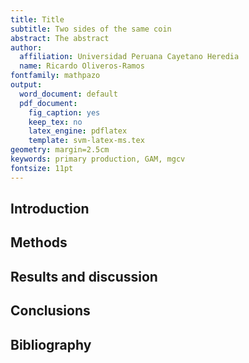 ```yaml
---
title: Title
subtitle: Two sides of the same coin
abstract: The abstract
author:
  affiliation: Universidad Peruana Cayetano Heredia
  name: Ricardo Oliveros-Ramos
fontfamily: mathpazo
output:
  word_document: default
  pdf_document:
    fig_caption: yes
    keep_tex: no
    latex_engine: pdflatex
    template: svm-latex-ms.tex
geometry: margin=2.5cm
keywords: primary production, GAM, mgcv
fontsize: 11pt
---
```


## Introduction

## Methods

## Results and discussion

## Conclusions

## Bibliography
